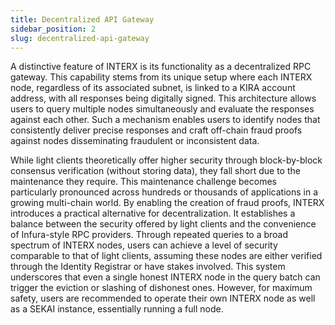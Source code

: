 ```yaml
---
title: Decentralized API Gateway
sidebar_position: 2
slug: decentralized-api-gateway
---
```





A distinctive feature of INTERX is its functionality as a decentralized RPC gateway. This capability stems from its unique setup where each INTERX node, regardless of its associated subnet, is linked to a KIRA account address, with all responses being digitally signed. This architecture allows users to query multiple nodes simultaneously and evaluate the responses against each other. Such a mechanism enables users to identify nodes that consistently deliver precise responses and craft off-chain fraud proofs against nodes disseminating fraudulent or inconsistent data.


While light clients theoretically offer higher security through block-by-block consensus verification (without storing data), they fall short due to the maintenance they require. This maintenance challenge becomes particularly pronounced across hundreds or thousands of applications in a growing multi-chain world. By enabling the creation of fraud proofs, INTERX introduces a practical alternative for decentralization. It establishes a balance between the security offered by light clients and the convenience of Infura-style RPC providers. Through repeated queries to a broad spectrum of INTERX nodes, users can achieve a level of security comparable to that of light clients, assuming these nodes are either verified through the Identity Registrar or have stakes involved. This system underscores that even a single honest INTERX node in the query batch can trigger the eviction or slashing of dishonest ones. However, for maximum safety, users are recommended to operate their own INTERX node as well as a SEKAI instance, essentially running a full node.

